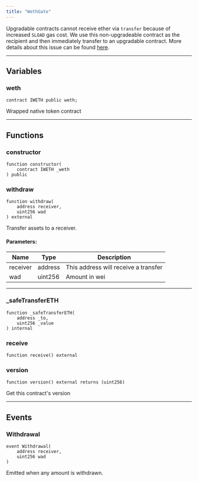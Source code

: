```yaml
---
title: "WethGate"
---
```


Upgradable contracts cannot receive ether via `transfer` because of increased `SLOAD` gas cost. We use this non-upgradeable contract as the recipient
and then immediately transfer to an upgradable contract. More details about this issue can be found
[here](https://forum.openzeppelin.com/t/openzeppelin-upgradeable-contracts-affected-by-istanbul-hardfork/1616).

---

## Variables

### weth
```solidity
contract IWETH public weth;
```
Wrapped native token contract

---

## Functions

### constructor
```solidity
function constructor(
    contract IWETH _weth
) public
```

### withdraw
```solidity
function withdraw(
    address receiver,
    uint256 wad
) external
```
Transfer assets to a receiver.

#### Parameters:

| Name     | Type     | Description                        |
|----------|----------|------------------------------------|
| receiver | address  | This address will receive a transfer |
| wad      | uint256  | Amount in wei                      |

---

### _safeTransferETH
```solidity
function _safeTransferETH(
    address _to,
    uint256 _value
) internal
```

### receive
```solidity
function receive() external
```

### version
```solidity
function version() external returns (uint256)
```
Get this contract's version

---

## Events

### Withdrawal
```solidity
event Withdrawal(
    address receiver,
    uint256 wad
)
```
Emitted when any amount is withdrawn.